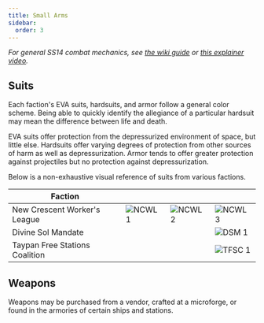 ```yaml
---
title: Small Arms
sidebar:
  order: 3
---
```


*For general SS14 combat mechanics, see [the wiki guide](https://wiki.spacestation14.com/wiki/Combat) or [this explainer video](https://www.youtube.com/watch?v=c35R3mMz21Q).*

## Suits

Each faction's EVA suits, hardsuits, and armor follow a general color scheme. Being able to quickly identify the allegiance of a particular hardsuit may mean the difference between life and death.

EVA suits offer protection from the depressurized environment of space, but little else. Hardsuits offer varying degrees of protection from other sources of harm as well as depressurization. Armor tends to offer greater protection against projectiles but no protection against depressurization.

Below is a non-exhaustive visual reference of suits from various factions.

| Faction | | | |
| --- | --- | --- | --- | 
| New Crescent Worker's League | ![NCWL 1](../../../assets/images/hardsuit-ncwl-1.png) | ![NCWL 2](../../../assets/images/hardsuit-ncwl-2.png) | ![NCWL 3](../../../assets/images/hardsuit-ncwl-3.png) |
| Divine Sol Mandate | | | ![DSM 1](../../../assets/images/hardsuit-dsm-1.png) |
| Taypan Free Stations Coalition | | | ![TFSC 1](../../../assets/images/hardsuit-tfsc-1.png) |

## Weapons

Weapons may be purchased from a vendor, crafted at a microforge, or found in the armories of certain ships and stations.